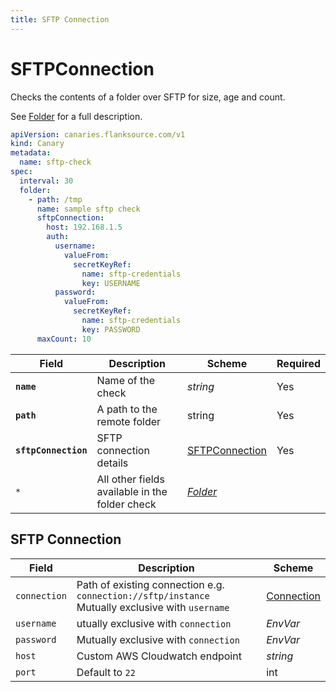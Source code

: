 ```yaml
---
title: SFTP Connection
---
```


# <Icon name="sftp" /> SFTPConnection

Checks the contents of a folder over SFTP for size, age and count.

See [Folder](folder) for a full description.

```yaml title="sftp-folder-check.yaml"
apiVersion: canaries.flanksource.com/v1
kind: Canary
metadata:
  name: sftp-check
spec:
  interval: 30
  folder:
    - path: /tmp
      name: sample sftp check
      sftpConnection:
        host: 192.168.1.5
        auth:
          username:
            valueFrom:
              secretKeyRef:
                name: sftp-credentials
                key: USERNAME
          password:
            valueFrom:
              secretKeyRef:
                name: sftp-credentials
                key: PASSWORD
      maxCount: 10
```

| Field | Description | Scheme | Required |
| ----- | ----------- | ------ | -------- |
| **`name`**       | Name of the check                                          | *string*                          | Yes      |
| **`path`**       | A path to the remote folder | string                            | Yes      |
| **`sftpConnection`** | SFTP connection details                                    | [SFTPConnection](#sftp-connection) | Yes |
| `*`              | All other fields available in the folder check             | [*Folder*](folder)             |          |

## SFTP Connection

| Field        | Description                                                  | Scheme                                            |
| ------------ | ------------------------------------------------------------ | ------------------------------------------------- |
| `connection` | Path of existing connection e.g. `connection://sftp/instance`<br /> Mutually exclusive with `username` <br /><Commercial /> | [Connection](../../concepts/connections)          |
| `username`   | utually exclusive with `connection`                          | <CommonLink to="authentication" anchor="envvar">*EnvVar*</CommonLink> |
| `password`   | Mutually exclusive with `connection`                         | <CommonLink to="authentication" anchor="envvar">*EnvVar*</CommonLink> |
| `host`       | Custom AWS Cloudwatch endpoint                               | *string*                                          |
| `port`       | Default to `22`                                              | int                                               |
